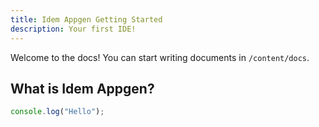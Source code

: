 ```yaml
---
title: Idem Appgen Getting Started
description: Your first IDE!
---
```


Welcome to the docs! You can start writing documents in `/content/docs`.

## What is Idem Appgen?

<Cards>
  <Card title="Learn more about Next.js" href="https://nextjs.org/docs" />
  <Card title="Learn more about Fumadocs" href="https://fumadocs.vercel.app" />
</Cards>

```js title="Title"
console.log("Hello");
```
